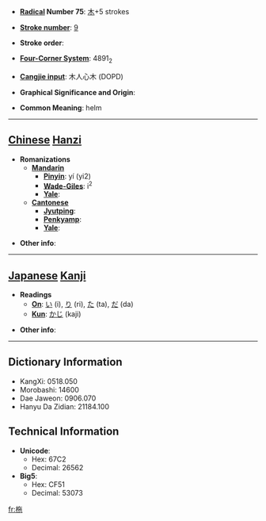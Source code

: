 * '''[[Wiktionary:Chinese radical index| Radical]] Number 75''': [[Wiktionary:Chinese radical index 木|木]]+5 strokes

* '''[[Wiktionary:Chinese total strokes index|Stroke number]]''': [[Wiktionary:Chinese total strokes index 9|9]]

* '''Stroke order''': 

* '''[[Wiktionary:Chinese four corner index|Four-Corner System]]''': 4891<sub>2</sub>

* '''[[Wiktionary:Chinese Cangjie index|Cangjie input]]''': 木人心木 (DOPD)

* '''Graphical Significance and Origin''': 

* '''Common Meaning''': helm

----

== [[Chinese]] [[Hanzi]] ==

* '''Romanizations'''
** '''[[Mandarin]]'''
*** '''[[Pinyin]]''': yí (yi2)
*** '''[[Wade-Giles]]''': i<sup>2</sup>
*** '''[[Yale]]''': 
** '''[[Cantonese]]'''
*** '''[[Jyutping]]''':
*** '''[[Penkyamp]]''': 
*** '''[[Yale]]''': 

* '''Other info''': 

----

== [[Japanese]] [[Kanji]] ==

* '''Readings'''
** '''[[On]]''': [[い]] (i), [[り]] (ri), [[た]] (ta), [[だ]] (da)
** '''[[Kun]]''': [[かじ]] (kaji)

* '''Other info''':  

----

== Dictionary Information ==

* KangXi: 0518.050
* Morobashi: 14600
* Dae Jaweon: 0906.070
* Hanyu Da Zidian: 21184.100

== Technical Information ==

* '''Unicode''':
** Hex: 67C2
** Decimal: 26562
* '''Big5''':
** Hex: CF51
** Decimal: 53073

[[fr:柂]]